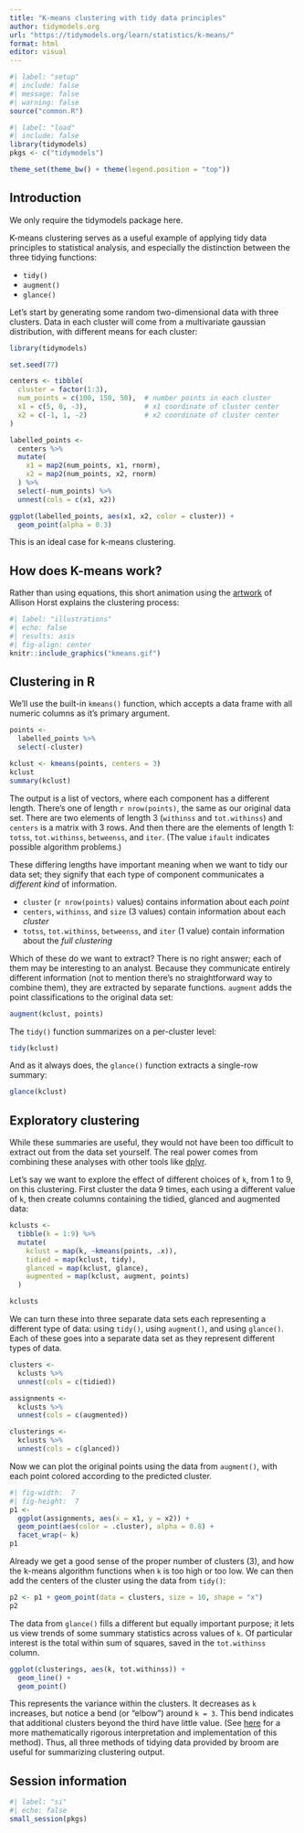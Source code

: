 ```yaml
---
title: "K-means clustering with tidy data principles"
author: tidymodels.org
url: "https://tidymodels.org/learn/statistics/k-means/"
format: html
editor: visual
---
```


```r
#| label: "setup"
#| include: false
#| message: false
#| warning: false
source("common.R")
```

```r
#| label: "load"
#| include: false
library(tidymodels)
pkgs <- c("tidymodels")

theme_set(theme_bw() + theme(legend.position = "top"))
```

## Introduction

We only require the tidymodels package here.

K-means clustering serves as a useful example of applying tidy data principles to statistical analysis, and especially the distinction between the three tidying functions:

-   `tidy()`
-   `augment()`
-   `glance()`

Let's start by generating some random two-dimensional data with three clusters. Data in each cluster will come from a multivariate gaussian distribution, with different means for each cluster:

```r
library(tidymodels)

set.seed(77)

centers <- tibble(
  cluster = factor(1:3), 
  num_points = c(100, 150, 50),  # number points in each cluster
  x1 = c(5, 0, -3),              # x1 coordinate of cluster center
  x2 = c(-1, 1, -2)              # x2 coordinate of cluster center
)

labelled_points <- 
  centers %>%
  mutate(
    x1 = map2(num_points, x1, rnorm),
    x2 = map2(num_points, x2, rnorm)
  ) %>% 
  select(-num_points) %>% 
  unnest(cols = c(x1, x2))

ggplot(labelled_points, aes(x1, x2, color = cluster)) +
  geom_point(alpha = 0.3)
```

This is an ideal case for k-means clustering.

## How does K-means work?

Rather than using equations, this short animation using the [artwork](https://github.com/allisonhorst/stats-illustrations) of Allison Horst explains the clustering process:

```r
#| label: "illustrations"
#| echo: false
#| results: asis
#| fig-align: center
knitr::include_graphics("kmeans.gif")
```

## Clustering in R

We'll use the built-in `kmeans()` function, which accepts a data frame with all numeric columns as it's primary argument.

```r
points <- 
  labelled_points %>% 
  select(-cluster)

kclust <- kmeans(points, centers = 3)
kclust
summary(kclust)
```

The output is a list of vectors, where each component has a different length. There's one of length `r nrow(points)`, the same as our original data set. There are two elements of length 3 (`withinss` and `tot.withinss`) and `centers` is a matrix with 3 rows. And then there are the elements of length 1: `totss`, `tot.withinss`, `betweenss`, and `iter`. (The value `ifault` indicates possible algorithm problems.)

These differing lengths have important meaning when we want to tidy our data set; they signify that each type of component communicates a *different kind* of information.

-   `cluster` (`r nrow(points)` values) contains information about each *point*
-   `centers`, `withinss`, and `size` (3 values) contain information about each *cluster*
-   `totss`, `tot.withinss`, `betweenss`, and `iter` (1 value) contain information about the *full clustering*

Which of these do we want to extract? There is no right answer; each of them may be interesting to an analyst. Because they communicate entirely different information (not to mention there's no straightforward way to combine them), they are extracted by separate functions. `augment` adds the point classifications to the original data set:

```r
augment(kclust, points)
```

The `tidy()` function summarizes on a per-cluster level:

```r
tidy(kclust)
```

And as it always does, the `glance()` function extracts a single-row summary:

```r
glance(kclust)
```

## Exploratory clustering

While these summaries are useful, they would not have been too difficult to extract out from the data set yourself. The real power comes from combining these analyses with other tools like [dplyr](https://dplyr.tidyverse.org/).

Let's say we want to explore the effect of different choices of `k`, from 1 to 9, on this clustering. First cluster the data 9 times, each using a different value of `k`, then create columns containing the tidied, glanced and augmented data:

```r
kclusts <- 
  tibble(k = 1:9) %>%
  mutate(
    kclust = map(k, ~kmeans(points, .x)),
    tidied = map(kclust, tidy),
    glanced = map(kclust, glance),
    augmented = map(kclust, augment, points)
  )

kclusts
```

We can turn these into three separate data sets each representing a different type of data: using `tidy()`, using `augment()`, and using `glance()`. Each of these goes into a separate data set as they represent different types of data.

```r
clusters <- 
  kclusts %>%
  unnest(cols = c(tidied))

assignments <- 
  kclusts %>% 
  unnest(cols = c(augmented))

clusterings <- 
  kclusts %>%
  unnest(cols = c(glanced))
```

Now we can plot the original points using the data from `augment()`, with each point colored according to the predicted cluster.

```r
#| fig-width:  7
#| fig-height:  7
p1 <- 
  ggplot(assignments, aes(x = x1, y = x2)) +
  geom_point(aes(color = .cluster), alpha = 0.8) + 
  facet_wrap(~ k)
p1
```

Already we get a good sense of the proper number of clusters (3), and how the k-means algorithm functions when `k` is too high or too low. We can then add the centers of the cluster using the data from `tidy()`:

```r
p2 <- p1 + geom_point(data = clusters, size = 10, shape = "x")
p2
```

The data from `glance()` fills a different but equally important purpose; it lets us view trends of some summary statistics across values of `k`. Of particular interest is the total within sum of squares, saved in the `tot.withinss` column.

```r
ggplot(clusterings, aes(k, tot.withinss)) +
  geom_line() +
  geom_point()
```

This represents the variance within the clusters. It decreases as `k` increases, but notice a bend (or "elbow") around `k = 3`. This bend indicates that additional clusters beyond the third have little value. (See [here](https://web.stanford.edu/~hastie/Papers/gap.pdf) for a more mathematically rigorous interpretation and implementation of this method). Thus, all three methods of tidying data provided by broom are useful for summarizing clustering output.

## Session information {#session-info}

```r
#| label: "si"
#| echo: false
small_session(pkgs)
```
